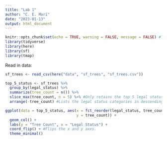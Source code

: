 ```yaml
---
title: "Lab 1"
author: "C. E. Mori"
date: "2023-01-13"
output: html_document
---
```


```r
knitr::opts_chunk$set(echo = TRUE, warning = FALSE, message = FALSE) #This will apply to all chunks below.
library(tidyverse)
library(here)
library(sf)
library(tmap)
```

Read in data:

```r
sf_trees <- read_csv(here("data", "sf_trees", "sf_trees.csv"))

top_5_status <- sf_trees %>% 
  group_by(legal_status) %>% 
  summarize(tree_count = n()) %>% 
  slice_max(tree_count, n = 5) %>% #Only retains the top 5 legal status categories, according to number of trees in each category.
  arrange(-tree_count) #Lists the legal status categories in descending order according to tree count.

ggplot(data = top_5_status, aes(x = fct_reorder(legal_status, tree_count), #Reorders according to tree count (ascending).
                                y = tree_count)) +
  geom_col() +
  labs(y = "Tree Count", x = "Legal Status") + 
  coord_flip() + #Flips the x and y axes.
  theme_minimal()
```

